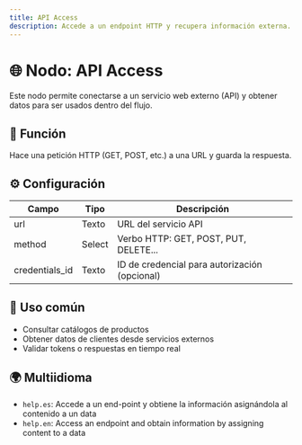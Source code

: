 ```yaml
---
title: API Access
description: Accede a un endpoint HTTP y recupera información externa.
---
```



# 🌐 Nodo: API Access

Este nodo permite conectarse a un servicio web externo (API) y obtener datos para ser usados dentro del flujo.

## 🧩 Función
Hace una petición HTTP (GET, POST, etc.) a una URL y guarda la respuesta.

## ⚙️ Configuración

| Campo           | Tipo    | Descripción                                   |
|------------------|---------|-----------------------------------------------|
| url              | Texto   | URL del servicio API                          |
| method           | Select  | Verbo HTTP: GET, POST, PUT, DELETE...         |
| credentials_id   | Texto   | ID de credencial para autorización (opcional) |

## 📝 Uso común
- Consultar catálogos de productos
- Obtener datos de clientes desde servicios externos
- Validar tokens o respuestas en tiempo real

## 🌍 Multiidioma
- `help.es`: Accede a un end-point y obtiene la información asignándola al contenido a un data
- `help.en`: Access an endpoint and obtain information by assigning content to a data